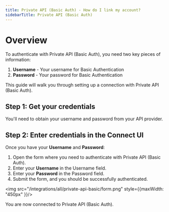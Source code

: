```yaml
---
title: Private API (Basic Auth) - How do I link my account?
sidebarTitle: Private API (Basic Auth)
---
```


# Overview
To authenticate with Private API (Basic Auth), you need two key pieces of information:
1. **Username** - Your username for Basic Authentication
2. **Password** - Your password for Basic Authentication

This guide will walk you through setting up a connection with Private API (Basic Auth).

## Step 1: Get your credentials

You'll need to obtain your username and password from your API provider.

## Step 2: Enter credentials in the Connect UI

Once you have your **Username** and **Password**:
1. Open the form where you need to authenticate with Private API (Basic Auth).
2. Enter your **Username** in the Username field.
3. Enter your **Password** in the Password field.
4. Submit the form, and you should be successfully authenticated.

<img src="/integrations/all/private-api-basic/form.png" style={{maxWidth: "450px" }}/>

You are now connected to Private API (Basic Auth).
